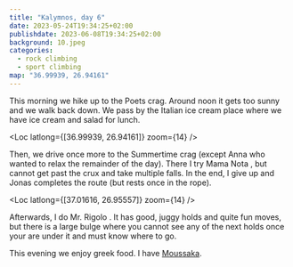 ```yaml
---
title: "Kalymnos, day 6"
date: 2023-05-24T19:34:25+02:00
publishdate: 2023-06-08T19:34:25+02:00
background: 10.jpeg
categories:
  - rock climbing
  - sport climbing
map: "36.99939, 26.94161"
---
```


This morning we hike up to the Poets crag. Around noon it gets too sunny and we
walk back down. We pass by the Italian ice cream place where we have ice cream
and salad for lunch.

<Loc latlong={[36.99939, 26.94161]} zoom={14} />

<Rimg src="1.jpeg" caption="Poets" />

<Gallery>
  <Rimg src="2.jpeg" alt="Poets" />
  <Rimg src="3.jpeg" alt="Poets" />
  <Rimg src="4.jpeg" alt="Poets" />
  <Rimg src="5.jpeg" alt="Poets" />
  <Rimg src="6.jpeg" alt="Poets" />
  <Rimg src="7.jpeg" alt="Poets" />
  <Rimg src="8.jpeg" caption="Is that large fly eating the small fly?" />
</Gallery>

<Pano src="1.jpeg" alt="Poets" />

Then, we drive once more to the Summertime crag (except Anna who wanted to relax
the remainder of the day). There I try Mama Nota <Grade value="7a"
system="french" />, but cannot get past the crux and take multiple falls. In the
end, I give up and Jonas completes the route (but rests once in the rope).

<Loc latlong={[37.01616, 26.95557]} zoom={14} />

Afterwards, I do Mr. Rigolo <Grade value="6b+" system="french" />. It has good,
juggy holds and quite fun moves, but there is a large bulge where you cannot see
any of the next holds once your are under it and must know where to go.

This evening we enjoy greek food. I have [Moussaka](https://en.wikipedia.org/wiki/Moussaka).

<Rimg src="10.jpeg" alt="Sunset behind Telendos" />

<Nextday />
